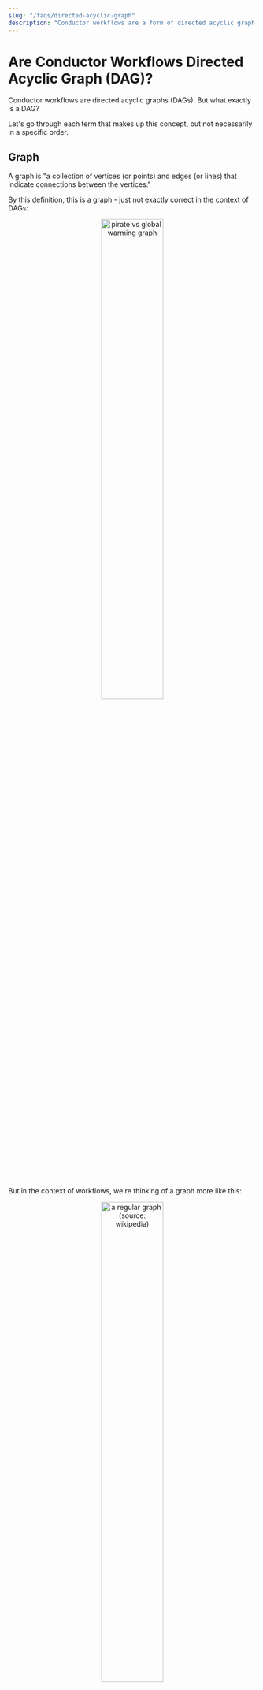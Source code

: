 ```yaml
---
slug: "/faqs/directed-acyclic-graph"
description: "Conductor workflows are a form of directed acyclic graph and progress through a directed path without looping."
---
```


# Are Conductor Workflows Directed Acyclic Graph (DAG)?

Conductor workflows are directed acyclic graphs (DAGs). But what exactly is a DAG?

Let's go through each term that makes up this concept, but not necessarily in a specific order.

## Graph

A graph is "a collection of vertices (or points) and edges (or lines) that indicate connections between the vertices."

By this definition, this is a graph - just not exactly correct in the context of DAGs:

<p align="center"><img src="/content/img/pirate_graph.gif" alt="pirate vs global warming graph" width="50%" height="auto" style={{paddingBottom: 40, paddingTop: 40}} /></p>

But in the context of workflows, we're thinking of a graph more like this:

<p align="center"><img src="/content/img/regular_graph.png" alt="a regular graph (source: wikipedia)" width="50%" height="auto" style={{paddingBottom: 40, paddingTop: 40}} /></p>

Imagine each vertex as a microservice, and the lines are how the microservices are connected together. However, this graph is not a directed graph - as there is no direction given to each connection.

## Directed

A directed graph means that there is a direction to each connection. For example, this graph is directed:

<p align="center"><img src="/content/img/directed_graph.png" alt="directed graph" width="50%" height="auto" style={{paddingBottom: 40, paddingTop: 40}} /></p>

Each arrow has a direction, Point "N" can proceed directly to "B", but "B" cannot proceed to "N" in the opposite direction.

## Acyclic

Acyclic means without circular or cyclic paths. The directed example above shows A -> B -> D -> A is a cyclic loop.

So a Directed Acyclic Graph is a set of vertices where the connections are directed without any looping. DAG charts can only "move forward" and cannot redo a step (or series of steps.)

Since a Conductor workflow is a series of vertices that can connect in only a specific direction and cannot loop, a Conductor workflow is thus a directed acyclic graph:

<p align="center"><img src="/content/img/sample-workflow-dag.png" alt="Conductor Dag" width="40%" height="auto" style={{paddingBottom: 40, paddingTop: 40}} /></p>

## Can a workflow have loops and still be a DAG?

Yes. For example, Conductor workflows have Do-While loops:

<p align="center"><img src="/content/img/do-while-workflow-dag.jpg" alt="Conductor Dag" width="70%" height="auto" style={{paddingBottom: 40, paddingTop: 40}} /></p>

This is still a DAG because the loop is just shorthand for running the tasks inside the loop over and over again. For example, if the 2nd loop in the above image is run 3 times, the workflow path will be:

1. zero_offset_fix_1
2. post_to_orbit_ref_1
3. zero_offset_fix_2
4. post_to_orbit_ref_2
5. zero_offset_fix_3
6. post_to_orbit_ref_3

The path is directed forward, and the loop just makes it easier to define the workflow.